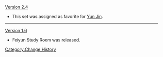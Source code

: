 [[Version 2.4]]
* This set was assigned as favorite for [[Yun Jin]].
----
[[Version 1.6]]
* Feiyun Study Room was released.
<noinclude>[[Category:Change History]]</noinclude>